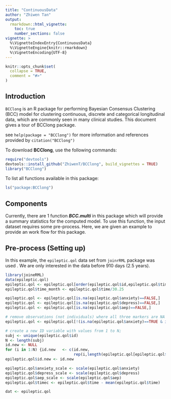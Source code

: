 ```yaml
---
title: "ContinuousData"
author: "Zhiwen Tan"
output: 
  rmarkdown::html_vignette:
    toc: true
    number_sections: false
vignette: >
  %\VignetteIndexEntry{ContinuousData}
  %\VignetteEngine{knitr::rmarkdown}
  %\VignetteEncoding{UTF-8}
---
```


```r
knitr::opts_chunk$set(
  collapse = TRUE,
  comment = "#>"
)
```

## Introduction

`BCClong` is an R package for performing Bayesian Consensus Clustering (BCC) model for clustering continuous, discrete and categorical longitudinal data, which are commonly seen in many clinical studies. This document gives a tour of BCClong package.

see `help(package = "BCClong")` for more information and references provided by `citation("BCClong")`

To download **BCClong**, use the following commands:

``` r
require("devtools")
devtools::install_github("ZhiwenT/BCClong", build_vignettes = TRUE)
library("BCClong")
```
To list all functions available in this package:

```r
ls("package:BCClong")
```

## Components

Currently, there are 1 function __*BCC.multi*__ in this package which will provide a summary statistics for the computed model. To use this function, the input dataset requires some pre-process. Here, we are given an example to provide an work flow for this package.

## Pre-process (Setting up)

In this example, the `epileptic.qol` data set from `joinrRML` package was used . We are only interested in the data before 910 days (2.5 years).

```r
library(joineRML)
data(epileptic.qol)
epileptic.qol <- epileptic.qol[order(epileptic.qol$id,epileptic.qol$time),]  # Sort by ID and time
epileptic.qol$time_month <- epileptic.qol$time/30.25

epileptic.qol <- epileptic.qol[is.na(epileptic.qol$anxiety)==FALSE,]
epileptic.qol <- epileptic.qol[is.na(epileptic.qol$depress)==FALSE,]
epileptic.qol <- epileptic.qol[is.na(epileptic.qol$aep)==FALSE,]

# remove observations (not individuals) where all three markers are NA
epileptic.qol <- epileptic.qol[!(is.na(epileptic.qol$anxiety)==TRUE & is.na(epileptic.qol$depress)==TRUE  & is.na(epileptic.qol$aep)==TRUE),]

# create a new ID variable with values from 1 to N;
subj <- unique(epileptic.qol$id)
N <- length(subj)
id.new <- NULL
for (i in 1:N) {id.new   <- c(id.new, 
                              rep(i,length(epileptic.qol[epileptic.qol$id==subj[i],]$id)))}
epileptic.qol$id.new <- id.new

epileptic.qol$anxiety_scale <- scale(epileptic.qol$anxiety)
epileptic.qol$depress_scale <- scale(epileptic.qol$depress)
epileptic.qol$aep_scale <- scale(epileptic.qol$aep)
epileptic.qol$timec <- epileptic.qol$time - mean(epileptic.qol$time)

dat <- epileptic.qol
```

